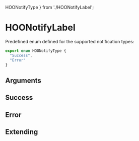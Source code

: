   HOONotifyType
} from './HOONotifyLabel';

<Meta of={HooNotifyLabelStories} />

# HOONotifyLabel

Predefined enum defined for the supported notification types:

```ts
export enum HOONotifyType {
  "Success",
  "Error"
}
```

## Arguments

<ArgTypes of={HOONotifyLabel} />


## Success

<Canvas>
  <Story of={HooNotifyLabelStories.Success} />
</Canvas>

## Error

<Canvas>
  <Story of={HooNotifyLabelStories.Error} />
</Canvas>

## Extending

<Canvas>
  <Story of={HooNotifyLabelStories.Extending} />
</Canvas>

